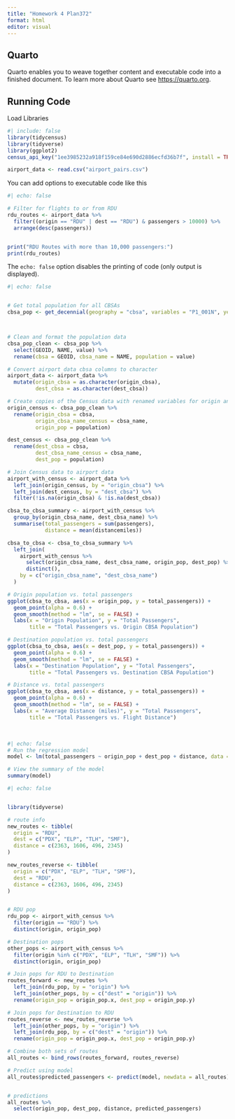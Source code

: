 ```yaml
---
title: "Homework 4 Plan372"
format: html
editor: visual
---
```


## Quarto

Quarto enables you to weave together content and executable code into a finished document. To learn more about Quarto see <https://quarto.org>.

## Running Code

Load Libraries

```r
#| include: false
library(tidycensus)
library(tidyverse)
library(ggplot2)
census_api_key("1ee3985232a918f159ce84e690d2886ecfd36b7f", install = TRUE, overwrite = TRUE)

airport_data <- read.csv("airport_pairs.csv")

```

You can add options to executable code like this

```r
#| echo: false

# Filter for flights to or from RDU 
rdu_routes <- airport_data %>%
  filter((origin == "RDU" | dest == "RDU") & passengers > 10000) %>%
  arrange(desc(passengers))


print("RDU Routes with more than 10,000 passengers:")
print(rdu_routes)

```

The `echo: false` option disables the printing of code (only output is displayed).

```R
#| echo: false


# Get total population for all CBSAs
cbsa_pop <- get_decennial(geography = "cbsa", variables = "P1_001N", year = 2020)



# Clean and format the population data
cbsa_pop_clean <- cbsa_pop %>%
  select(GEOID, NAME, value) %>%
  rename(cbsa = GEOID, cbsa_name = NAME, population = value)

# Convert airport data cbsa columns to character
airport_data <- airport_data %>%
  mutate(origin_cbsa = as.character(origin_cbsa),
         dest_cbsa = as.character(dest_cbsa))

# Create copies of the Census data with renamed variables for origin and destination
origin_census <- cbsa_pop_clean %>%
  rename(origin_cbsa = cbsa, 
         origin_cbsa_name_census = cbsa_name,
         origin_pop = population)

dest_census <- cbsa_pop_clean %>%
  rename(dest_cbsa = cbsa,
         dest_cbsa_name_census = cbsa_name,
         dest_pop = population)

# Join Census data to airport data
airport_with_census <- airport_data %>%
  left_join(origin_census, by = "origin_cbsa") %>%
  left_join(dest_census, by = "dest_cbsa") %>%
  filter(!is.na(origin_cbsa) & !is.na(dest_cbsa))

cbsa_to_cbsa_summary <- airport_with_census %>%
  group_by(origin_cbsa_name, dest_cbsa_name) %>%
  summarise(total_passengers = sum(passengers),
            distance = mean(distancemiles))

cbsa_to_cbsa <- cbsa_to_cbsa_summary %>%
  left_join(
    airport_with_census %>% 
      select(origin_cbsa_name, dest_cbsa_name, origin_pop, dest_pop) %>%
      distinct(),
    by = c("origin_cbsa_name", "dest_cbsa_name")
  )

# Origin population vs. total passengers
ggplot(cbsa_to_cbsa, aes(x = origin_pop, y = total_passengers)) +
  geom_point(alpha = 0.6) +
  geom_smooth(method = "lm", se = FALSE) +
  labs(x = "Origin Population", y = "Total Passengers",
       title = "Total Passengers vs. Origin CBSA Population")

# Destination population vs. total passengers
ggplot(cbsa_to_cbsa, aes(x = dest_pop, y = total_passengers)) +
  geom_point(alpha = 0.6) +
  geom_smooth(method = "lm", se = FALSE) +
  labs(x = "Destination Population", y = "Total Passengers",
       title = "Total Passengers vs. Destination CBSA Population")

# Distance vs. total passengers
ggplot(cbsa_to_cbsa, aes(x = distance, y = total_passengers)) +
  geom_point(alpha = 0.6) +
  geom_smooth(method = "lm", se = FALSE) +
  labs(x = "Average Distance (miles)", y = "Total Passengers",
       title = "Total Passengers vs. Flight Distance")
```

\

```r
#| echo: false
# Run the regression model
model <- lm(total_passengers ~ origin_pop + dest_pop + distance, data = cbsa_to_cbsa)

# View the summary of the model
summary(model)
```



```r
#| echo: false


library(tidyverse)

# route info 
new_routes <- tibble(
  origin = "RDU",
  dest = c("PDX", "ELP", "TLH", "SMF"),
  distance = c(2363, 1606, 496, 2345)
)

new_routes_reverse <- tibble(
  origin = c("PDX", "ELP", "TLH", "SMF"),
  dest = "RDU",
  distance = c(2363, 1606, 496, 2345)
)


# RDU pop
rdu_pop <- airport_with_census %>%
  filter(origin == "RDU") %>%
  distinct(origin, origin_pop)

# Destination pops 
other_pops <- airport_with_census %>%
  filter(origin %in% c("PDX", "ELP", "TLH", "SMF")) %>%
  distinct(origin, origin_pop)

# Join pops for RDU to Destination
routes_forward <- new_routes %>%
  left_join(rdu_pop, by = "origin") %>%         
  left_join(other_pops, by = c("dest" = "origin")) %>%  
  rename(origin_pop = origin_pop.x, dest_pop = origin_pop.y)

# Join pops for Destination to RDU
routes_reverse <- new_routes_reverse %>%
  left_join(other_pops, by = "origin") %>%      
  left_join(rdu_pop, by = c("dest" = "origin")) %>%  
  rename(origin_pop = origin_pop.x, dest_pop = origin_pop.y)

# Combine both sets of routes
all_routes <- bind_rows(routes_forward, routes_reverse)

# Predict using model
all_routes$predicted_passengers <- predict(model, newdata = all_routes)


# predictions
all_routes %>%
  select(origin_pop, dest_pop, distance, predicted_passengers)

```
